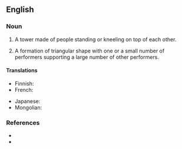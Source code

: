 {{also|human-pyramid}}
==English==

===Noun===
{{en-noun}}

# A tower made of people standing or kneeling on top of each other.
# {{lb|en|circus}} A formation of triangular shape with one or a small number of performers supporting a large number of other performers.

====Translations====
{{trans-top|tower made of people}}
* Finnish: {{t|fi|ihmispyramidi}}
* French: {{t+|fr|pyramide humaine|f}}
{{trans-mid}}
* Japanese: {{t|ja|人間ピラミッド|tr=ningen piramiddo}}
* Mongolian: {{t|mn|хүн пирамид|sc=Cyrl}}
{{trans-bottom}}

===References===
* {{pedia}}
* {{comcatlite|human pyramids}}